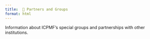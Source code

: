 ```yaml
---
title:  🤝 Partners and Groups
format: html
---
```


Information about ICPMF's special groups and partnerships with other institutions.

